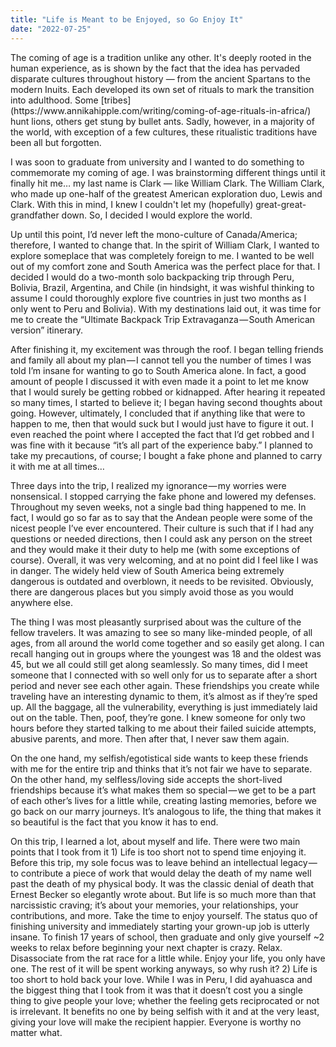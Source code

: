 ```yaml
---
title: "Life is Meant to be Enjoyed, so Go Enjoy It"
date: "2022-07-25"
---
```


<div className="space-y-8">
The coming of age is a tradition unlike any other. It's deeply rooted in the human experience, as is shown by the fact that the idea has pervaded disparate cultures throughout history — from the ancient Spartans to the modern Inuits. Each developed its own set of rituals to mark the transition into adulthood. Some [tribes](https://www.annikahipple.com/writing/coming-of-age-rituals-in-africa/) hunt lions, others get stung by bullet ants. Sadly, however, in a majority of the world, with exception of a few cultures, these ritualistic traditions have been all but forgotten.

I was soon to graduate from university and I wanted to do something to commemorate my coming of age. I was brainstorming different things until it finally hit me… my last name is Clark — like William Clark. The William Clark, who made up one-half of the greatest American exploration duo, Lewis and Clark. With this in mind, I knew I couldn't let my (hopefully) great-great-grandfather down. So, I decided I would explore the world.

Up until this point, I’d never left the mono-culture of Canada/America; therefore, I wanted to change that. In the spirit of William Clark, I wanted to explore someplace that was completely foreign to me. I wanted to be well out of my comfort zone and South America was the perfect place for that. I decided I would do a two-month solo backpacking trip through Peru, Bolivia, Brazil, Argentina, and Chile (in hindsight, it was wishful thinking to assume I could thoroughly explore five countries in just two months as I only went to Peru and Bolivia). With my destinations laid out, it was time for me to create the “Ultimate Backpack Trip Extravaganza — South American version” itinerary.

After finishing it, my excitement was through the roof. I began telling friends and family all about my plan — I cannot tell you the number of times I was told I’m insane for wanting to go to South America alone. In fact, a good amount of people I discussed it with even made it a point to let me know that I would surely be getting robbed or kidnapped. After hearing it repeated so many times, I started to believe it; I began having second thoughts about going. However, ultimately, I concluded that if anything like that were to happen to me, then that would suck but I would just have to figure it out. I even reached the point where I accepted the fact that I’d get robbed and I was fine with it because “it’s all part of the experience baby.” I planned to take my precautions, of course; I bought a fake phone and planned to carry it with me at all times…

Three days into the trip, I realized my ignorance — my worries were nonsensical. I stopped carrying the fake phone and lowered my defenses. Throughout my seven weeks, not a single bad thing happened to me. In fact, I would go so far as to say that the Andean people were some of the nicest people I’ve ever encountered. Their culture is such that if I had any questions or needed directions, then I could ask any person on the street and they would make it their duty to help me (with some exceptions of course). Overall, it was very welcoming, and at no point did I feel like I was in danger. The widely held view of South America being extremely dangerous is outdated and overblown, it needs to be revisited. Obviously, there are dangerous places but you simply avoid those as you would anywhere else.

The thing I was most pleasantly surprised about was the culture of the fellow travelers. It was amazing to see so many like-minded people, of all ages, from all around the world come together and so easily get along. I can recall hanging out in groups where the youngest was 18 and the oldest was 45, but we all could still get along seamlessly. So many times, did I meet someone that I connected with so well only for us to separate after a short period and never see each other again. These friendships you create while traveling have an interesting dynamic to them, it’s almost as if they’re sped up. All the baggage, all the vulnerability, everything is just immediately laid out on the table. Then, poof, they’re gone. I knew someone for only two hours before they started talking to me about their failed suicide attempts, abusive parents, and more. Then after that, I never saw them again.

On the one hand, my selfish/egotistical side wants to keep these friends with me for the entire trip and thinks that it’s not fair we have to separate. On the other hand, my selfless/loving side accepts the short-lived friendships because it’s what makes them so special — we get to be a part of each other’s lives for a little while, creating lasting memories, before we go back on our marry journeys. It’s analogous to life, the thing that makes it so beautiful is the fact that you know it has to end.

On this trip, I learned a lot, about myself and life. There were two main points that I took from it 1) Life is too short not to spend time enjoying it. Before this trip, my sole focus was to leave behind an intellectual legacy — to contribute a piece of work that would delay the death of my name well past the death of my physical body. It was the classic denial of death that Ernest Becker so elegantly wrote about. But life is so much more than that narcissistic craving; it’s about your memories, your relationships, your contributions, and more. Take the time to enjoy yourself. The status quo of finishing university and immediately starting your grown-up job is utterly insane. To finish 17 years of school, then graduate and only give yourself ~2 weeks to relax before beginning your next chapter is crazy. Relax. Disassociate from the rat race for a little while. Enjoy your life, you only have one. The rest of it will be spent working anyways, so why rush it? 2) Life is too short to hold back your love. While I was in Peru, I did ayahuasca and the biggest thing that I took from it was that it doesn’t cost you a single thing to give people your love; whether the feeling gets reciprocated or not is irrelevant. It benefits no one by being selfish with it and at the very least, giving your love will make the recipient happier. Everyone is worthy no matter what.
</div>